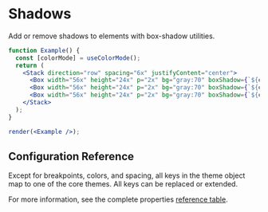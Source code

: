 
# Shadows

Add or remove shadows to elements with box-shadow utilities.

<ThemeParser theme="shadows" />

```jsx noInline
function Example() {
  const [colorMode] = useColorMode();
  return (
    <Stack direction="row" spacing="6x" justifyContent="center">
      <Box width="56x" height="24x" p="2x" bg="gray:70" boxShadow={`${colorMode}.sm`}>boxShadow=sm</Box>
      <Box width="56x" height="24x" p="2x" bg="gray:70" boxShadow={`${colorMode}.md`}>boxShadow=md</Box>
      <Box width="56x" height="24x" p="2x" bg="gray:70" boxShadow={`${colorMode}.lg`}>boxShadow=lg</Box>
    </Stack>
  );
}

render(<Example />);
```

## Configuration Reference

Except for breakpoints, colors, and spacing, all keys in the theme object map to one of the core themes. All keys can be replaced or extended.

For more information, see the complete properties <a href="https://styled-system.com/table" target="_blank">reference table</a>.